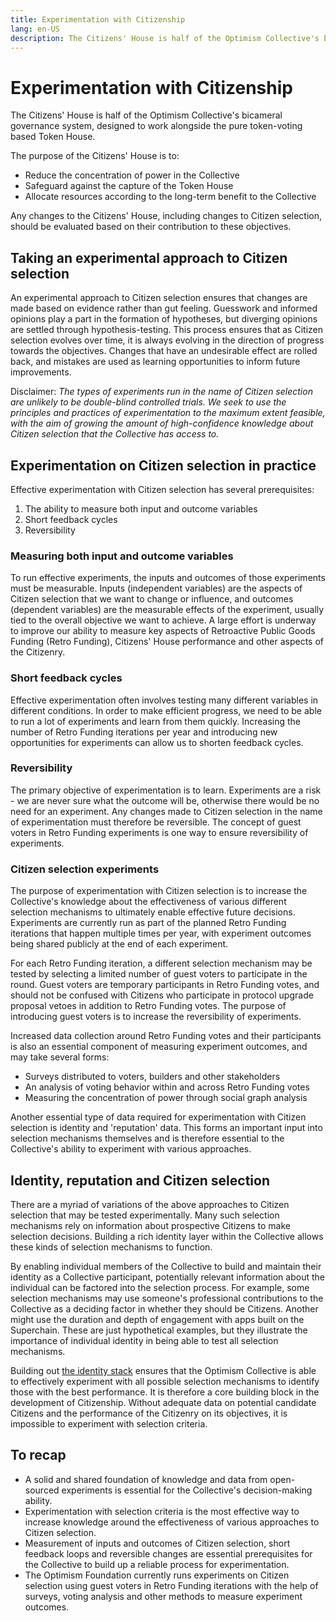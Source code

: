 ```yaml
---
title: Experimentation with Citizenship
lang: en-US
description: The Citizens' House is half of the Optimism Collective's bicameral governance system, designed to work alongside the pure token-voting based Token House. 
---
```


# Experimentation with Citizenship

The Citizens' House is half of the Optimism Collective's bicameral governance system, designed to work alongside the pure token-voting based Token House. 

The purpose of the Citizens' House is to:
- Reduce the concentration of power in the Collective
- Safeguard against the capture of the Token House
- Allocate resources according to the long-term benefit to the Collective

Any changes to the Citizens' House, including changes to Citizen selection, should be evaluated based on their contribution to these objectives.

## Taking an experimental approach to Citizen selection

An experimental approach to Citizen selection ensures that changes are made based on evidence rather than gut feeling. Guesswork and informed opinions play a part in the formation of hypotheses, but diverging opinions are settled through hypothesis-testing. This process ensures that as Citizen selection evolves over time, it is always evolving in the direction of progress towards the objectives. Changes that have an undesirable effect are rolled back, and mistakes are used as learning opportunities to inform future improvements.

Disclaimer: *The types of experiments run in the name of Citizen selection are unlikely to be double-blind controlled trials. We seek to use the principles and practices of experimentation to the maximum extent feasible, with the aim of growing the amount of high-confidence knowledge about Citizen selection that the Collective has access to.*

## Experimentation on Citizen selection in practice

Effective experimentation with Citizen selection has several prerequisites:

1. The ability to measure both input and outcome variables
1. Short feedback cycles
1. Reversibility

### Measuring both input and outcome variables

To run effective experiments, the inputs and outcomes of those experiments must be measurable. Inputs (independent variables) are the aspects of Citizen selection that we want to change or influence, and outcomes (dependent variables) are the measurable effects of the experiment, usually tied to the overall objective we want to achieve. A large effort is underway to improve our ability to measure key aspects of Retroactive Public Goods Funding (Retro Funding), Citizens' House performance and other aspects of the Citizenry.

### Short feedback cycles

Effective experimentation often involves testing many different variables in different conditions. In order to make efficient progress, we need to be able to run a lot of experiments and learn from them quickly. Increasing the number of Retro Funding iterations per year and introducing new opportunities for experiments can allow us to shorten feedback cycles.

### Reversibility

The primary objective of experimentation is to learn. Experiments are a risk - we are never sure what the outcome will be, otherwise there would be no need for an experiment. Any changes made to Citizen selection in the name of experimentation must therefore be reversible. The concept of guest voters in Retro Funding experiments is one way to ensure reversibility of experiments.

### Citizen selection experiments

The purpose of experimentation with Citizen selection is to increase the Collective's knowledge about the effectiveness of various different selection mechanisms to ultimately enable effective future decisions. Experiments are currently run as part of the planned Retro Funding iterations that happen multiple times per year, with experiment outcomes being shared publicly at the end of each experiment.

For each Retro Funding iteration, a different selection mechanism may be tested by selecting a limited number of guest voters to participate in the round. Guest voters are temporary participants in Retro Funding votes, and should not be confused with Citizens who participate in protocol upgrade proposal vetoes in addition to Retro Funding votes. The purpose of introducing guest voters is to increase the reversibility of experiments.

Increased data collection around Retro Funding votes and their participants is also an essential component of measuring experiment outcomes, and may take several forms:
* Surveys distributed to voters, builders and other stakeholders
* An analysis of voting behavior within and across Retro Funding votes
* Measuring the concentration of power through social graph analysis

Another essential type of data required for experimentation with Citizen selection is identity and 'reputation' data. This forms an important input into selection mechanisms themselves and is therefore essential to the Collective's ability to experiment with various approaches.

## Identity, reputation and Citizen selection

There are a myriad of variations of the above approaches to Citizen selection that may be tested experimentally. Many such selection mechanisms rely on information about prospective Citizens to make selection decisions. Building a rich identity layer within the Collective allows these kinds of selection mechanisms to function.

By enabling individual members of the Collective to build and maintain their identity as a Collective participant, potentially relevant information about the individual can be factored into the selection process. For example, some selection mechanisms may use someone's professional contributions to the Collective as a deciding factor in whether they should be Citizens. Another might use the duration and depth of engagement with apps built on the Superchain. These are just hypothetical examples, but they illustrate the importance of individual identity in being able to test all selection mechanisms.

Building out [the identity stack](https://hackmd.io/aVobj2ZKRoGZo5hKbvneiA) ensures that the Optimism Collective is able to effectively experiment with all possible selection mechanisms to identify those with the best performance. It is therefore a core building block in the development of Citizenship. Without adequate data on potential candidate Citizens and the performance of the Citizenry on its objectives, it is impossible to experiment with selection criteria.

## To recap 

* A solid and shared foundation of knowledge and data from open-sourced experiments is essential for the Collective's decision-making ability. 
* Experimentation with selection criteria is the most effective way to increase knowledge around the effectiveness of various approaches to Citizen selection.
* Measurement of inputs and outcomes of Citizen selection, short feedback loops and reversible changes are essential prerequisites for the Collective to build up a reliable process for experimentation.
* The Optimism Foundation currently runs experiments on Citizen selection using guest voters in Retro Funding iterations with the help of surveys, voting analysis and other methods to measure experiment outcomes.
